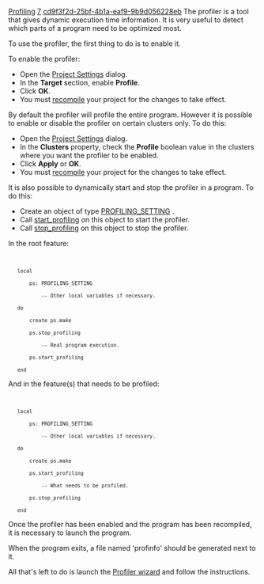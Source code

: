 [[Property:title|Profiling]]
[[Property:weight|7]]
[[Property:uuid|cd9f3f2d-25bf-4b1a-eaf9-9b9d056228eb]]
The profiler is a tool that gives dynamic execution time information. It is very useful to detect which parts of a program need to be optimized most.

To use the profiler, the first thing to do is to enable it.

To enable the profiler:
* Open the [[General Target Options|Project Settings]]  dialog. 
* In the '''Target''' section, enable '''Profile'''. 
* Click '''OK'''. 
* You must [[Generating executables|recompile]]  your project for the changes to take effect. 

By default the profiler will profile the entire program. However it is possible to enable or disable the profiler on certain clusters only. To do this:
* Open the [[Group Options|Project Settings]]  dialog. 
* In the '''Clusters''' property, check the '''Profile''' boolean value in the clusters where you want the profiler to be enabled. 
* Click '''Apply''' or '''OK'''. 
* You must [[Generating executables|recompile]]  your project for the changes to take effect. 

It is also possible to dynamically start and stop the profiler in a program. To do this:
* Create an object of type [[ref:/libraries/base/reference/profiling_setting_chart|PROFILING_SETTING]] . 
* Call [[ref:libraries/base/reference/profiling_setting_flatshort|start_profiling]]  on this object to start the profiler. 
* Call [[ref:libraries/base/reference/profiling_setting_flatshort|stop_profiling]]  on this object to stop the profiler. 

{{tip| '''Tip''': To profile only part of a program, turn off the profiler at the very beginning of the program, turn it on just before the part of the code that should be profiled, and turn it back off after this section. Typically, it results in the following code: }}

In the root feature:

<code>
	local
		ps: PROFILING_SETTING
			-- Other local variables if necessary.
	do
		create ps.make
		ps.stop_profiling
			-- Real program execution.
		ps.start_profiling
	end</code>


And in the feature(s) that needs to be profiled:
<code></code> 
<code>
	local
		ps: PROFILING_SETTING
			-- Other local variables if necessary.
	do
		create ps.make
		ps.start_profiling
			-- What needs to be profiled.
		ps.stop_profiling
	end</code>


{{note| '''Note''': Even if the profiler should only work in certain sections of code, the '''Profiling''' check box of the [[General Target Options|Projects Settings]]  dialog must be checked or the '''profile''' option must be set on certain clusters. }}

Once the profiler has been enabled and the program has been recompiled, it is necessary to launch the program.

{{tip| '''Tip''': It is possible to profile debuggable(frozen/melted) executables as well as finalized ones. It is more interesting to profile finalized executables, though, since the execution speed is more representative of what will be obtained by your end users. }}

When the program exits, a file named 'profinfo' should be generated next to it.

All that's left to do is launch the [[Profiler wizard: Introduction|Profiler wizard]]  and follow the instructions. 

{{seealso| '''See Also''' <br/>
[[Generating executables|Generating executables]]  <br/>
[[Running an application|Running a program]]  <br/>
[[Tuning a program|Tuning a program]]  }}




